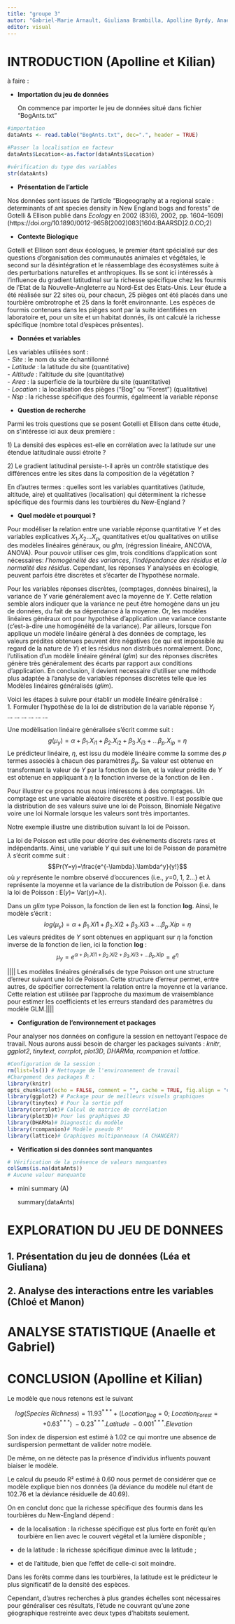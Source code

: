 ```yaml
---
title: "groupe 3"
autor: "Gabriel-Marie Arnault, Giuliana Brambilla, Apolline Byrdy, Anaelle Hulbert, Manon Le Bihan, Kilian Prevost, Chloé Van der Swaelmen, Léa Vuille "
editor: visual
---
```


# **INTRODUCTION** (Apolline et Kilian)

à faire :

-   **Importation du jeu de données**

    On commence par importer le jeu de données situé dans fichier "BogAnts.txt"

```r
#importation
dataAnts <- read.table("BogAnts.txt", dec=".", header = TRUE)

#Passer la localisation en facteur 
dataAnts$Location<-as.factor(dataAnts$Location)

#vérification du type des variables 
str(dataAnts)
```

-   **Présentation de l'article**

Nos données sont issues de l'article "Biogeography at a regional scale : determinants of ant species density in New England bogs and forests" de Gotelli & Ellison publié dans *Ecology* en 2002 (83(6), 2002, pp. 1604–1609) (https://doi.org/10.1890/0012-9658(2002)083\[1604:BAARSD\]2.0.CO;2)

-   **Contexte Biologique**

Gotelli et Ellison sont deux écologues, le premier étant spécialisé sur des questions d'organisation des communautés animales et végétales, le second sur la désintégration et le réassemblage des écosystèmes suite à des perturbations naturelles et anthropiques. Ils se sont ici intéressés à l'influence du gradient latitudinal sur la richesse spécifique chez les fourmis de l'Etat de la Nouvelle-Angleterre au Nord-Est des Etats-Unis. Leur étude a été réalisée sur 22 sites où, pour chacun, 25 pièges ont été placés dans une tourbière ombrotrophe et 25 dans la forêt environnante. Les espèces de fourmis contenues dans les pièges sont par la suite identifiées en laboratoire et, pour un site et un habitat donnés, ils ont calculé la richesse spécifique (nombre total d'espèces présentes).

-   **Données et variables**

Les variables utilisées sont :\
- *Site* : le nom du site échantillonné\
- *Latitude* : la latitude du site (quantitative)\
- *Altitude* : l'altitude du site (quantitative)\
- *Area* : la superficie de la tourbière du site (quantitative)\
- *Location* : la localisation des pièges ("Bog" ou "Forest") (qualitative)\
- *Nsp* : la richesse spécifique des fourmis, égalmeent la variable réponse

-   **Question de recherche**

Parmi les trois questions que se posent Gotelli et Ellison dans cette étude, on s'intéresse ici aux deux première :

1\) La densité des espèces est-elle en corrélation avec la latitude sur une étendue latitudinale aussi étroite ?

2\) Le gradient latitudinal persiste-t-il après un contrôle statistique des différences entre les sites dans la composition de la végétation ?

En d'autres termes : quelles sont les variables quantitatives (latitude, altitude, aire) et qualitatives (localisation) qui déterminent la richesse spécifique des fourmis dans les tourbières du New-England ?

-   **Quel modèle et pourquoi ?**

Pour modéliser la relation entre une variable réponse quantitative $Y$ et des variables explicatives $X_{1}$,$X_{2}$...$X_{p}$, quantitatives et/ou qualitatives on utilise des modèles linéaires généraux, ou *glm*, (régression linéaire, ANCOVA, ANOVA). Pour pouvoir utiliser ces glm, trois conditions d'application sont nécessaires: *l'homogénéité des variances*, *l'indépendance des résidus* et *la normalité des résidus*. Cependant, les réponses $Y$ analysées en écologie, peuvent parfois être discrètes et s'écarter de l'hypothèse normale.

Pour les variables réponses discrètes, (comptages, données binaires), la variance de $Y$ varie généralement avec la moyenne de $Y$. Cette relation semble alors indiquer que la variance ne peut être homogène dans un jeu de données, du fait de sa dépendance à la moyenne. Or, les modèles linéaires généraux ont pour hypothèse d'application une variance constante (c'est-à-dire une homogénéité de la variance). Par ailleurs, lorsque l'on applique un modèle linéaire général à des données de comptage, les valeurs prédites obtenues peuvent être négatives (ce qui est impossible au regard de la nature de $Y$) et les résidus non distribués normalement. Donc, l'utilisation d'un modèle linéaire général (*glm*) sur des réponses discrètes génère très généralement des écarts par rapport aux conditions d'application. En conclusion, il devient necessaire d'utiliser une méthode plus adaptée à l'analyse de variables réponses discrètes telle que les Modèles linéaires généralisés (*glim*).

Voici les étapes à suivre pour établir un modèle linéaire généralisé :\
1. Formuler l'hypothèse de la loi de distribution de la variable réponse $Y_{i}$\
... ... ... ... ... ...

Une modèlisation linéaire généralisée s'écrit comme suit : $$g(\mu_{y})= \alpha+ \beta_{1}.X_{i1}+ \beta_{2}.X_{i2}+\beta_{3}.X_{i3}+...\beta_{p}.X_{ip} = \eta $$ Le prédicteur linéaire, $\eta$, est issu du modèle linéaire comme la somme des $p$ termes associés à chacun des paramètres $\beta_{p}$. Sa valeur est obtenue en transformant la valeur de $Y$ par la fonction de lien, et la valeur prédite de $Y$ est obtenue en appliquant à $\eta$ la fonction inverse de la fonction de lien .

Pour illustrer ce propos nous nous intéressons à des comptages. Un comptage est une variable aléatoire discrète et positive. Il est possible que la distribution de ses valeurs suive une loi de Poisson, Binomiale Négative voire une loi Normale lorsque les valeurs sont très importantes.

Notre exemple illustre une distribution suivant la loi de Poisson.

La loi de Poisson est utile pour décrire des évènements discrets rares et indépendants. Ainsi, une variable $Y$ qui suit une loi de Poisson de paramètre $\lambda$ s'écrit comme suit : $$Pr(Y=y)=\frac{e^{-\lambda}.\lambda^y}{y!}$$ où $y$ représente le nombre observé d'occurences (i.e., $y$=0, 1, 2...} et $\lambda$ représente la moyenne et la variance de la distribution de Poisson (i.e. dans la loi de Poisson : E($y$)= Var($y$)=$\lambda$).

Dans un *glim* type Poisson, la fonction de lien est la fonction **log**. Ainsi, le modèle s'écrit : $$log(\mu_{y})= \alpha+ \beta_{1}.X{i1}+ \beta_{2}.X{i2}+\beta_{3}.X{i3}+...\beta_{p}.X{ip} = \eta $$ Les valeurs prédites de $Y$ sont obtenues en appliquant sur $\eta$ la fonction inverse de la fonction de lien, ici la fonction **log** : $$\mu_{y}= e^{\alpha+ \beta_{1}.X{i1}+ \beta_{2}.X{i2}+\beta_{3}.X{i3}+...\beta_{p}.X{ip}} = e^{\eta} $$

|||| Les modèles linéaires généralisés de type Poisson ont une structure d'erreur suivant une loi de Poisson. Cette structure d'erreur permet, entre autres, de spécifier correctement la relation entre la moyenne et la variance. Cette relation est utilisée par l'approche du maximum de vraisemblance pour estimer les coefficients et les erreurs standard des paramètres du modèle GLM.||||

-   **Configuration de l'environnement et packages**

Pour analyser nos données on configure la session en nettoyant l'espace de travail. Nous aurons aussi besoin de charger les packages suivants : *knitr*, *ggplot2*, *tinytext*, *corrplot*, *plot3D*, *DHARMa*, *rcompanion* et *lattice*.

```r
#Configuration de la session :
rm(list=ls()) # Nettoyage de l'environnement de travail
#Chargement des packages R :
library(knitr)
opts_chunk$set(echo = FALSE, comment = "", cache = TRUE, fig.align = "center")#(TROUVER L'UTILITE ET PEUT-ÊTRE RETIRER)
library(ggplot2) # Package pour de meilleurs visuels graphiques
library(tinytex) # Pour la sortie pdf
library(corrplot)# Calcul de matrice de corrélation
library(plot3D)# Pour les graphiques 3D
library(DHARMa)# Diagnostic du modèle
library(rcompanion)# Modèle pseudo R²
library(lattice)# Graphiques multipanneaux (A CHANGER?)
```

-   **Vérification si des données sont manquantes**

```r
# Vérification de la présence de valeurs manquantes
colSums(is.na(dataAnts))
# Aucune valeur manquante
```

-   mini summary (A)

    summary(dataAnts)

# **EXPLORATION DU JEU DE DONNEES**

## 1. Présentation du jeu de données (Léa et Giuliana)

## 2. Analyse des interactions entre les variables (Chloé et Manon)

# **ANALYSE STATISTIQUE** (Anaelle et Gabriel)

# **CONCLUSION** (Apolline et Kilian)

Le modèle que nous retenons est le suivant

$$ log(Species\:Richness) = 11.93^{***} + (Location_{Bog} = 0 ;\:Location_{Forest} = +0.63^{***})\:- 0.23^{***}.Latitude\: -0.001^{***}. Elevation  $$

Son index de dispersion est estimé à 1.02 ce qui montre une absence de surdispersion permettant de valider notre modèle.

De même, on ne détecte pas la présence d'individus influents pouvant biaiser le modèle.

Le calcul du pseudo R² estimé à 0.60 nous permet de considérer que ce modèle explique bien nos données (la déviance du modèle nul étant de 102.76 et la déviance résiduelle de 40.69).

On en conclut donc que la richesse spécifique des fourmis dans les tourbières du New-England dépend :

-   de la localisation : la richesse spécifique est plus forte en forêt qu'en tourbière en lien avec le couvert végétal et la lumière disponible ;

-   de la latitude : la richesse spécifique diminue avec la latitude ;

-   et de l'altitude, bien que l'effet de celle-ci soit moindre.

Dans les forêts comme dans les tourbières, la latitude est le prédicteur le plus significatif de la densité des espèces.

Cependant, d'autres recherches à plus grandes échelles sont nécessaires pour généraliser ces résultats, l'étude ne couvrant qu'une zone géographique restreinte avec deux types d'habitats seulement.
